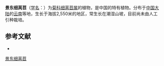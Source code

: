 {{Speciesbox
| name = 景东细莴苣
| status = 
| status_system = 
| image =
| genus = Stenoseris
| species = leptantha
| authority = Shih in Act.
}}

'''景东细莴苣'''（[[学名|学名]]：{{lang|la|''Stenoseris leptantha''}}）为[[菊科|菊科]][[细莴苣属|细莴苣属]]的植物，是中国的特有植物。分布于[[中国大陆|中国大陆]]的[[云南|云南]]等地，生长于海拔2,550米的地区，常生长在潮湿山坡，目前尚未由人工引种栽培。

== 参考文献 ==
<div class="references-small">
* {{cite web| url =http://www.bioinfo.cn/db05/KmzwSpecies.php?action=view&id=3461| title =景东细莴苣| work =《中国高等植物数据库全库》| publisher =中国科学院微生物研究所| author =昆明植物研究所| accessdate =2009-02-25| deadurl =yes| archiveurl =https://web.archive.org/web/20160305071250/http://www.bioinfo.cn/db05/KmzwSpecies.php?action=view&id=3461| archivedate =2016-03-05}}
</div>
{{Taxonbar|from=Q11089972}}

[[Category:细莴苣属|景东细莴苣]]


{{植物小作品}}